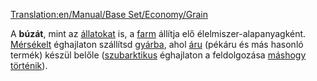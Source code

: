 [[Translation:en/Manual/Base Set/Economy/Grain]]

{{hu/Rakomány|név=Búza (mérsékelt égövön)
|kép=Grain.png
|termeli=[[hu/Manual/Base Set/Economy/Farm|farm]]
|fogadja=mérsékelt éghajlaton: [[hu/Manual/Base Set/Economy/Gyár|gyár]] (lásd: szöveges magyarázat)
}}

A '''búzát''', mint az [[hu/Manual/Base Set/Economy/Állat|állatokat]] is, a [[hu/Manual/Base Set/Economy/Farm|farm]] állítja elő élelmiszer-alapanyagként. [[hu/Manual/Éghajlatok#Mérsékelt|Mérsékelt]] éghajlaton szállítsd [[hu/Manual/Base Set/Economy/Gyár|gyárba]], ahol [[hu/Manual/Base Set/Economy/Áru|áru]] (pékáru és más hasonló termék) készül belőle ([[hu/Manual/Éghajlatok#Szubarktikus|szubarktikus]] éghajlaton a feldolgozása [[hu/Manual/Base Set/Economy/Sarki búza|máshogy történik]]).

{{hu/Navbox Rakomány}}